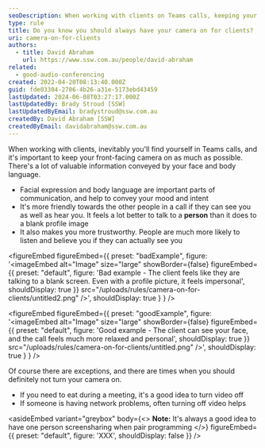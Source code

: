```yaml
---
seoDescription: When working with clients on Teams calls, keeping your camera on conveys valuable information and builds trust through facial expressions and body language.
type: rule
title: Do you know you should always have your camera on for clients?
uri: camera-on-for-clients
authors:
  - title: David Abraham
    url: https://www.ssw.com.au/people/david-abraham
related:
  - good-audio-conferencing
created: 2022-04-20T08:13:40.000Z
guid: fde03304-2706-4b26-a31e-5173ebd43459
lastUpdated: 2024-06-08T03:27:17.000Z
lastUpdatedBy: Brady Stroud [SSW]
lastUpdatedByEmail: bradystroud@ssw.com.au
createdBy: David Abraham [SSW]
createdByEmail: davidabraham@ssw.com.au
---
```


When working with clients, inevitably you'll find yourself in Teams calls, and it's important to keep your front-facing camera on as much as possible. There's a lot of valuable information conveyed by your face and body language.

* Facial expression and body language are important parts of communication, and help to convey your mood and intent
* It's more friendly towards the other people in a call if they can see you as well as hear you. It feels a lot better to talk to a **person** than it does to a blank profile image
* It also makes you more trustworthy. People are much more likely to listen and believe you if they can actually see you

<figureEmbed figureEmbed={{
  preset: "badExample",
  figure: '<imageEmbed
  alt="Image"
  size="large"
  showBorder={false}
  figureEmbed={{
    preset: "default",
    figure: \'Bad example - The client feels like they are talking to a blank screen. Even with a profile picture, it feels impersonal\',
    shouldDisplay: true
  }}
  src="/uploads/rules/camera-on-for-clients/untitled2.png"
/>',
  shouldDisplay: true
} } />


<figureEmbed figureEmbed={{
  preset: "goodExample",
  figure: '<imageEmbed
  alt="Image"
  size="large"
  showBorder={false}
  figureEmbed={{
    preset: "default",
    figure: \'Good example - The client can see your face, and the call feels much more relaxed and personal\',
    shouldDisplay: true
  }}
  src="/uploads/rules/camera-on-for-clients/untitled.png"
/>',
  shouldDisplay: true
} } />


Of course there are exceptions, and there are times when you should definitely not turn your camera on.

* If you need to eat during a meeting, it's a good idea to turn video off
* If someone is having network problems, often turning off video helps

<asideEmbed
  variant="greybox"
  body={<>
    **Note:** It's always a good idea to have one person screensharing when pair programming
  </>}
  figureEmbed={{
    preset: "default",
    figure: 'XXX',
    shouldDisplay: false
  }}
/>

